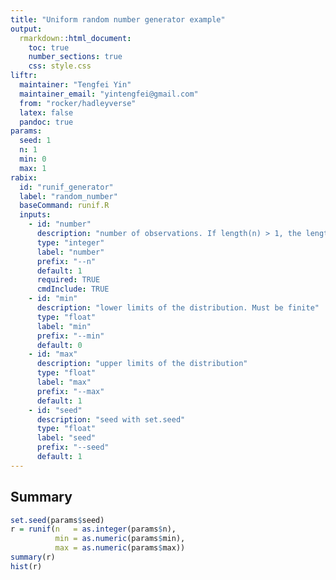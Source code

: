```yaml
---
title: "Uniform random number generator example"
output:
  rmarkdown::html_document:
    toc: true
    number_sections: true
    css: style.css
liftr:
  maintainer: "Tengfei Yin"
  maintainer_email: "yintengfei@gmail.com"
  from: "rocker/hadleyverse"
  latex: false
  pandoc: true
params:
  seed: 1
  n: 1
  min: 0
  max: 1
rabix:
  id: "runif_generator"
  label: "random_number"
  baseCommand: runif.R
  inputs: 
    - id: "number"
      description: "number of observations. If length(n) > 1, the length is taken to be the number required "
      type: "integer"
      label: "number"
      prefix: "--n"
      default: 1
      required: TRUE 
      cmdInclude: TRUE
    - id: "min"
      description: "lower limits of the distribution. Must be finite"
      type: "float"
      label: "min"
      prefix: "--min"
      default: 0
    - id: "max"
      description: "upper limits of the distribution"
      type: "float"
      label: "max"
      prefix: "--max"
      default: 1
    - id: "seed"
      description: "seed with set.seed"
      type: "float"
      label: "seed"
      prefix: "--seed"
      default: 1
---
```


## Summary
```r
set.seed(params$seed)
r = runif(n   = as.integer(params$n), 
          min = as.numeric(params$min), 
          max = as.numeric(params$max))
summary(r)
hist(r)
```
